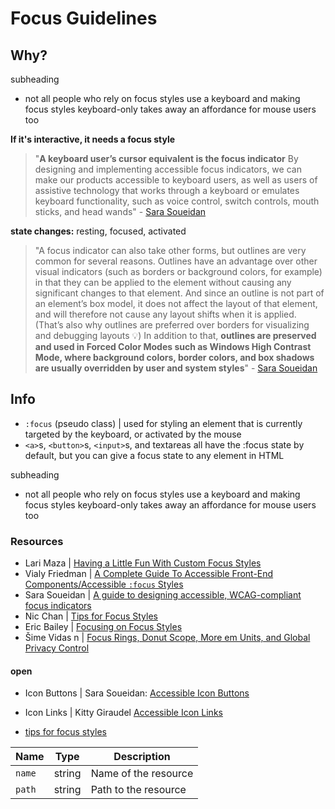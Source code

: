 
<Meta title="Focus" />

# Focus Guidelines

## Why?

<div className="sub-heading">subheading</div>

- not all people who rely on focus styles use a keyboard and making focus styles keyboard-only takes away an affordance for mouse users too

**If it's interactive, it needs a focus style**

> "**A keyboard user’s cursor equivalent is the focus indicator** By designing and implementing accessible focus indicators, we can make our products accessible to keyboard users, as well as users of assistive technology that works through a keyboard or emulates keyboard functionality, such as voice control, switch controls, mouth sticks, and head wands" - [Sara Soueidan](https://www.sarasoueidan.com/blog/focus-indicators/#:~:text=A%20keyboard%20user%E2%80%99s%20cursor%20equivalent%20is%20the%20focus%20indicator)

**state changes:** resting, focused, activated

> "A focus indicator can also take other forms, but outlines are very common for several reasons. Outlines have an advantage over other visual indicators (such as borders or background colors, for example) in that they can be applied to the element without causing any significant changes to that element. And since an outline is not part of an element’s box model, it does not affect the layout of that element, and will therefore not cause any layout shifts when it is applied. (That’s also why outlines are preferred over borders for visualizing and debugging layouts 💡) In addition to that, **outlines are preserved and used in Forced Color Modes such as Windows High Contrast Mode, where background colors, border colors, and box shadows are usually overridden by user and system styles**" - [Sara Soueidan](https://www.sarasoueidan.com/blog/focus-indicators/#:~:text=A%20focus%20indicator%20can,user%20and%20system%20styles.)

## Info

- `:focus` (pseudo class) | used for styling an element that is currently targeted by the keyboard, or activated by the mouse
- `<a>`s, `<button>`s, `<input>`s, and textareas all have the :focus state by default, but you can give a focus state to any element in HTML

<div className="sub-heading">subheading</div>

- not all people who rely on focus styles use a keyboard and making focus styles keyboard-only takes away an affordance for mouse users too

### Resources

- Lari Maza | [Having a Little Fun With Custom Focus Styles](https://css-tricks.com/having-a-little-fun-with-custom-focus-styles/)
- Vialy Friedman | [A Complete Guide To Accessible Front-End Components/Accessible `:focus` Styles](https://www.smashingmagazine.com/2021/03/complete-guide-accessible-front-end-components/#accessible-focus-styles)
- Sara Soueidan | [A guide to designing accessible, WCAG-compliant focus indicators](https://www.sarasoueidan.com/blog/focus-indicators/)
- Nic Chan | [Tips for Focus Styles](https://www.nicchan.me/blog/tips-for-focus-styles/)
- Eric Bailey | [Focusing on Focus Styles](https://css-tricks.com/focusing-on-focus-styles/)
- Šime Vidas n | [Focus Rings, Donut Scope, More em Units, and Global Privacy Control](https://css-tricks.com/weekly-platform-news-focus-rings-donut-scope-ditching-em-units-and-global-privacy-control/#chrome-will-stop-displaying-focus-rings-when-clicking-buttons)

#### open

- Icon Buttons | Sara Soueidan: [Accessible Icon Buttons](https://www.sarasoueidan.com/blog/accessible-icon-buttons/)

- Icon Links | Kitty Giraudel [Accessible Icon Links](https://kittygiraudel.com/2020/12/10/accessible-icon-links/)

- [tips for focus styles](https://www.nicchan.me/blog/tips-for-focus-styles/)

| Name   | Type   | Description          |
| ------ | ------ | -------------------- |
| `name` | string | Name of the resource |
| `path` | string | Path to the resource |
